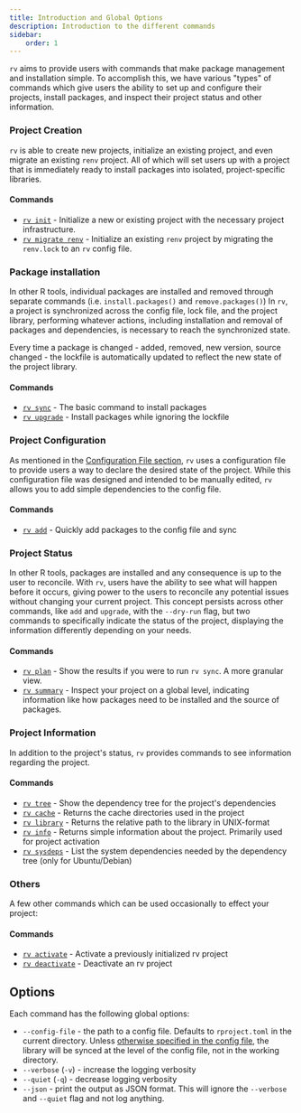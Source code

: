 ```yaml
---
title: Introduction and Global Options
description: Introduction to the different commands
sidebar:
    order: 1
---
```


`rv` aims to provide users with commands that make package management and installation simple. To accomplish this,
we have various "types" of commands which give users the ability to set up and configure their projects, install packages, and
inspect their project status and other information.

### Project Creation
`rv` is able to create new projects, initialize an existing project, and even migrate an existing `renv` project. 
All of which will set users up with a project that is immediately ready to install packages into isolated, project-specific libraries.

#### Commands
* [`rv init`](../init) - Initialize a new or existing project with the necessary project infrastructure.
* [`rv migrate renv`](../migrate_renv) - Initialize an existing `renv` project by migrating the `renv.lock` to an `rv` config file.

### Package installation
In other R tools, individual packages are installed and removed through separate commands (i.e. `install.packages()` and `remove.packages()`)
In `rv`, a project is synchronized across the config file, lock file, and the project library, performing whatever actions, 
including installation and removal of packages and dependencies, is necessary to reach the synchronized state.

Every time a package is changed - added, removed, new version, source changed - the lockfile is automatically updated to reflect
the new state of the project library.

#### Commands
* [`rv sync`](../sync) - The basic command to install packages
* [`rv upgrade`](../upgrade) - Install packages while ignoring the lockfile

### Project Configuration
As mentioned in the [Configuration File section](../../config/common_config), `rv` uses a configuration file to 
provide users a way to declare the desired state of the project. While this configuration file was designed and
intended to be manually edited, `rv` allows you to add simple dependencies to the config file.

#### Commands
* [`rv add`](../add) - Quickly add packages to the config file and sync

### Project Status
In other R tools, packages are installed and any consequence is up to the user to reconcile. With `rv`, users have the
ability to see what will happen before it occurs, giving power to the users to reconcile any potential issues without 
changing your current project. This concept persists across other commands, like `add` and `upgrade`, 
with the `--dry-run` flag, but two commands to specifically indicate the status of the project, displaying the information
differently depending on your needs.

#### Commands
* [`rv plan`](../plan) - Show the results if you were to run `rv sync`. A more granular view.
* [`rv summary`](../summary) - Inspect your project on a global level, indicating information 
like how packages need to be installed and the source of packages.

### Project Information
In addition to the project's status, `rv` provides commands to see information regarding the project. 

#### Commands
* [`rv tree`](../tree) - Show the dependency tree for the project's dependencies
* [`rv cache`](../cache) - Returns the cache directories used in the project
* [`rv library`](../library) - Returns the relative path to the library in UNIX-format
* [`rv info`](../info) - Returns simple information about the project. Primarily used for project activation
* [`rv sysdeps`](../sysdeps) - List the system dependencies needed by the dependency tree (only for Ubuntu/Debian)

### Others
A few other commands which can be used occasionally to effect your project:

#### Commands
* [`rv activate`](../activation#rv-activate) - Activate a previously initialized rv project
* [`rv deactivate`](../activation#rv-deactivate) - Deactivate an rv project

## Options
Each command has the following global options:
* `--config-file` - the path to a config file. Defaults to `rproject.toml` in the current directory. 
Unless [otherwise specified in the config file](../../config/additional_config#library), the library will be synced at the level of the config file, 
not in the working directory.
* `--verbose` (`-v`) - increase the logging verbosity
* `--quiet` (`-q`) - decrease logging verbosity
* `--json` - print the output as JSON format. This will ignore the `--verbose` and `--quiet` flag and not log anything.